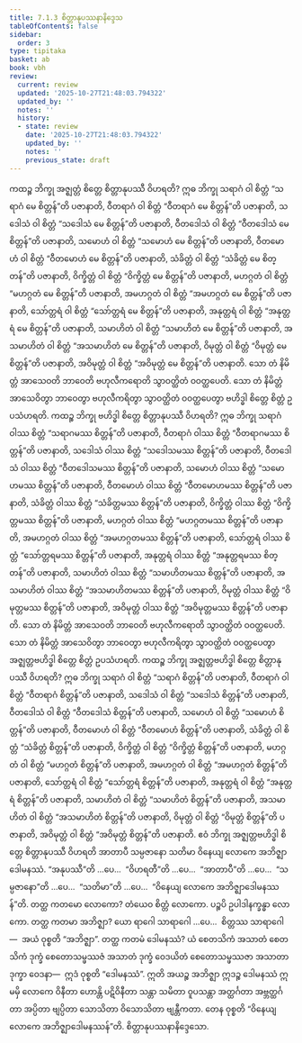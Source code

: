 ```yaml
---
title: 7.1.3 စိတ္တာနုပဿနာနိဒ္ဒေသ
tableOfContents: false
sidebar:
  order: 3
type: tipitaka
basket: ab
book: vbh
review:
  current: review
  updated: '2025-10-27T21:48:03.794322'
  updated_by: ''
  notes: ''
  history:
  - state: review
    date: '2025-10-27T21:48:03.794322'
    updated_by: ''
    notes: ''
    previous_state: draft
---
```



<ReviewStatus review={frontmatter.review} showDetails={true} />

<HypothesisAnnotation frontmatter={frontmatter} />

<DynamicBreadcrumb />

<Division number="365" book="vbh" e="ch" v="30" p="204">

<Paragraph number="1351" book="vbh">
ကထဉ္စ ဘိက္ခု အဇ္ဈတ္တံ စိတ္တေ စိတ္တာနုပဿီ ဝိဟရတိ? ဣဓ ဘိက္ခု သရာဂံ ဝါ စိတ္တံ “သရာဂံ မေ စိတ္တန်”တိ ပဇာနာတိ, ဝီတရာဂံ ဝါ စိတ္တံ “ဝီတရာဂံ မေ စိတ္တန်”တိ ပဇာနာတိ, သဒေါသံ ဝါ စိတ္တံ “သဒေါသံ မေ စိတ္တန်”တိ ပဇာနာတိ, ဝီတဒေါသံ ဝါ စိတ္တံ “ဝီတဒေါသံ မေ စိတ္တန်”တိ ပဇာနာတိ, သမောဟံ ဝါ စိတ္တံ “သမောဟံ မေ စိတ္တန်”တိ ပဇာနာတိ, ဝီတမောဟံ ဝါ စိတ္တံ “ဝီတမောဟံ မေ စိတ္တန်”တိ ပဇာနာတိ, သံခိတ္တံ ဝါ စိတ္တံ “သံခိတ္တံ မေ စိတ္တန်”တိ ပဇာနာတိ, ဝိက္ခိတ္တံ ဝါ စိတ္တံ “ဝိက္ခိတ္တံ မေ စိတ္တန်”တိ ပဇာနာတိ, မဟဂ္ဂတံ ဝါ စိတ္တံ “မဟဂ္ဂတံ မေ စိတ္တန်”တိ ပဇာနာတိ, အမဟဂ္ဂတံ ဝါ စိတ္တံ “အမဟဂ္ဂတံ မေ စိတ္တန်”တိ ပဇာနာတိ, သော်တ္တရံ ဝါ စိတ္တံ “သော်တ္တရံ မေ စိတ္တန်”တိ ပဇာနာတိ, အနုတ္တရံ ဝါ စိတ္တံ “အနုတ္တရံ မေ စိတ္တန်”တိ ပဇာနာတိ, သမာဟိတံ ဝါ စိတ္တံ “သမာဟိတံ မေ စိတ္တန်”တိ ပဇာနာတိ, အသမာဟိတံ ဝါ စိတ္တံ “အသမာဟိတံ မေ စိတ္တန်”တိ ပဇာနာတိ, ဝိမုတ္တံ ဝါ စိတ္တံ “ဝိမုတ္တံ မေ စိတ္တန်”တိ ပဇာနာတိ, အဝိမုတ္တံ ဝါ စိတ္တံ “အဝိမုတ္တံ မေ စိတ္တန်”တိ ပဇာနာတိ. သော တံ နိမိတ္တံ အာသေဝတိ ဘာဝေတိ ဗဟုလီကရောတိ သွာဝတ္ထိတံ ဝဝတ္ထပေတိ. သော တံ နိမိတ္တံ အာသေဝိတွာ ဘာဝေတွာ ဗဟုလီကရိတွာ သွာဝတ္ထိတံ ဝဝတ္ထပေတွာ ဗဟိဒ္ဓါ စိတ္တေ စိတ္တံ ဥပသံဟရတိ.
</Paragraph>

<Paragraph number="1352" book="vbh">
ကထဉ္စ ဘိက္ခု ဗဟိဒ္ဓါ စိတ္တေ စိတ္တာနုပဿီ ဝိဟရတိ? ဣဓ ဘိက္ခု သရာဂံ ဝါဿ စိတ္တံ “သရာဂမဿ စိတ္တန်”တိ ပဇာနာတိ, ဝီတရာဂံ ဝါဿ စိတ္တံ “ဝီတရာဂမဿ စိတ္တန်”တိ ပဇာနာတိ, သဒေါသံ ဝါဿ စိတ္တံ “သဒေါသမဿ စိတ္တန်”တိ ပဇာနာတိ, ဝီတဒေါသံ ဝါဿ စိတ္တံ “ဝီတဒေါသမဿ စိတ္တန်”တိ ပဇာနာတိ, သမောဟံ ဝါဿ စိတ္တံ “သမောဟမဿ စိတ္တန်”တိ ပဇာနာတိ, ဝီတမောဟံ ဝါဿ စိတ္တံ “ဝီတမောဟမဿ စိတ္တန်”တိ ပဇာနာတိ, သံခိတ္တံ ဝါဿ စိတ္တံ “သံခိတ္တမဿ စိတ္တန်”တိ ပဇာနာတိ, ဝိက္ခိတ္တံ ဝါဿ စိတ္တံ “ဝိက္ခိတ္တမဿ စိတ္တန်”တိ ပဇာနာတိ, မဟဂ္ဂတံ ဝါဿ စိတ္တံ “မဟဂ္ဂတမဿ စိတ္တန်”တိ ပဇာနာတိ, အမဟဂ္ဂတံ ဝါဿ စိတ္တံ “အမဟဂ္ဂတမဿ စိတ္တန်”တိ ပဇာနာတိ, သော်တ္တရံ ဝါဿ စိတ္တံ “သော်တ္တရမဿ စိတ္တန်”တိ ပဇာနာတိ, အနုတ္တရံ ဝါဿ စိတ္တံ “အနုတ္တရမဿ စိတ္တန်”တိ ပဇာနာတိ, သမာဟိတံ ဝါဿ စိတ္တံ “သမာဟိတမဿ စိတ္တန်”တိ ပဇာနာတိ, အသမာဟိတံ ဝါဿ စိတ္တံ “အသမာဟိတမဿ စိတ္တန်”တိ ပဇာနာတိ, ဝိမုတ္တံ ဝါဿ စိတ္တံ “ဝိမုတ္တမဿ စိတ္တန်”တိ ပဇာနာတိ, အဝိမုတ္တံ ဝါဿ စိတ္တံ “အဝိမုတ္တမဿ စိတ္တန်”တိ ပဇာနာတိ. သော တံ နိမိတ္တံ အာသေဝတိ ဘာဝေတိ ဗဟုလီကရောတိ သွာဝတ္ထိတံ ဝဝတ္ထပေတိ. သော တံ နိမိတ္တံ အာသေဝိတွာ ဘာဝေတွာ ဗဟုလီကရိတွာ သွာဝတ္ထိတံ ဝဝတ္ထပေတွာ အဇ္ဈတ္တဗဟိဒ္ဓါ စိတ္တေ စိတ္တံ ဥပသံဟရတိ.
</Paragraph>

<Paragraph number="1353" book="vbh">
ကထဉ္စ ဘိက္ခု အဇ္ဈတ္တဗဟိဒ္ဓါ စိတ္တေ စိတ္တာနုပဿီ ဝိဟရတိ? ဣဓ ဘိက္ခု သရာဂံ ဝါ စိတ္တံ “သရာဂံ စိတ္တန်”တိ ပဇာနာတိ, ဝီတရာဂံ ဝါ စိတ္တံ “ဝီတရာဂံ စိတ္တန်”တိ ပဇာနာတိ, သဒေါသံ ဝါ စိတ္တံ “သဒေါသံ စိတ္တန်”တိ ပဇာနာတိ, ဝီတဒေါသံ ဝါ စိတ္တံ “ဝီတဒေါသံ စိတ္တန်”တိ ပဇာနာတိ, သမောဟံ ဝါ စိတ္တံ “သမောဟံ စိတ္တန်”တိ ပဇာနာတိ, ဝီတမောဟံ ဝါ စိတ္တံ “ဝီတမောဟံ စိတ္တန်”တိ ပဇာနာတိ, သံခိတ္တံ ဝါ စိတ္တံ “သံခိတ္တံ စိတ္တန်”တိ ပဇာနာတိ, ဝိက္ခိတ္တံ ဝါ စိတ္တံ “ဝိက္ခိတ္တံ စိတ္တန်”တိ ပဇာနာတိ, မဟဂ္ဂတံ ဝါ စိတ္တံ “မဟဂ္ဂတံ စိတ္တန်”တိ ပဇာနာတိ, အမဟဂ္ဂတံ ဝါ စိတ္တံ “အမဟဂ္ဂတံ စိတ္တန်”တိ ပဇာနာတိ, သော်တ္တရံ ဝါ စိတ္တံ “သော်တ္တရံ စိတ္တန်”တိ ပဇာနာတိ, အနုတ္တရံ ဝါ စိတ္တံ “အနုတ္တရံ စိတ္တန်”တိ ပဇာနာတိ, သမာဟိတံ ဝါ စိတ္တံ “သမာဟိတံ စိတ္တန်”တိ ပဇာနာတိ, အသမာဟိတံ ဝါ စိတ္တံ “အသမာဟိတံ စိတ္တန်”တိ ပဇာနာတိ, ဝိမုတ္တံ ဝါ စိတ္တံ “ဝိမုတ္တံ စိတ္တန်”တိ ပဇာနာတိ, အဝိမုတ္တံ ဝါ စိတ္တံ “အဝိမုတ္တံ စိတ္တန်”တိ ပဇာနာတိ. ဧဝံ ဘိက္ခု အဇ္ဈတ္တဗဟိဒ္ဓါ စိတ္တေ စိတ္တာနုပဿီ ဝိဟရတိ အာတာပီ သမ္ပဇာနော သတိမာ ဝိနေယျ လောကေ အဘိဇ္ဈာဒေါမနဿံ.
</Paragraph>

</Division>
<Division number="366" book="vbh" e="ch" v="30" p="206">

<Paragraph number="1354" book="vbh">
“အနုပဿီ”တိ …ပေ…  “ဝိဟရတီ”တိ …ပေ…  “အာတာပီ”တိ …ပေ…  “သမ္ပဇာနော”တိ …ပေ…  “သတိမာ”တိ …ပေ…  “ဝိနေယျ လောကေ အဘိဇ္ဈာဒေါမနဿန်”တိ. တတ္ထ ကတမော လောကော? တံယေဝ စိတ္တံ လောကော. ပဉ္စပိ ဥပါဒါနက္ခန္ဓာ လောကော. တတ္ထ ကတမာ အဘိဇ္ဈာ? ယော ရာဂေါ သာရာဂေါ …ပေ…  စိတ္တဿ သာရာဂေါ—  အယံ ဝုစ္စတိ “အဘိဇ္ဈာ”. တတ္ထ ကတမံ ဒေါမနဿံ? ယံ စေတသိကံ အသာတံ စေတသိကံ ဒုက္ခံ စေတောသမ္ဖဿဇံ အသာတံ ဒုက္ခံ ဝေဒယိတံ စေတောသမ္ဖဿဇာ အသာတာ ဒုက္ခာ ဝေဒနာ—  ဣဒံ ဝုစ္စတိ “ဒေါမနဿံ”. ဣတိ အယဉ္စ အဘိဇ္ဈာ ဣဒဉ္စ ဒေါမနဿံ ဣမမှိ လောကေ ဝိနီတာ ဟောန္တိ ပဋိဝိနီတာ သန္တာ သမိတာ ဝူပသန္တာ အတ္ထင်္ဂတာ အဗ္ဘတ္ထင်္ဂတာ အပ္ပိတာ ဗျပ္ပိတာ သောသိတာ ဝိသောသိတာ ဗျန္တီကတာ. တေန ဝုစ္စတိ “ဝိနေယျ လောကေ အဘိဇ္ဈာဒေါမနဿန်”တိ.

</Paragraph>
</Division>

<Paragraph number="1355" type="center" book="vbh">
စိတ္တာနုပဿနာနိဒ္ဒေသော.
</Paragraph>